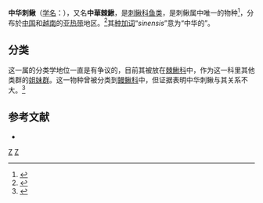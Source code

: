 {{Speciesbox 
| image = 中華棘鰍手繪圖.jpg
| taxon = Sinobdella sinensis 
| authority = [[彼得·布莱克尔|Bleeker]], 1870
| status = NE
| status_system = IUCN3.1
| synonyms =
*''Ophidium aculeatum''<br><small>Basilewsky, 1855</small>
*''Mastacembelus sinensis''<br><small>Bleeker, 1870</small>
*''Rhynchobdella sinensis''<br><small>Bleeker, 1870</small>
}}

'''中华刺鳅'''（[[学名|学名]]：''{{lang|la|Sinobdella sinensis}}''），又名'''中華棘鰍'''，是[[刺鳅科|刺鳅科]][[鱼类|鱼类]]，是刺鳅属中唯一的物种<ref>{{ITIS|ID=650043|taxon=''Sinobdella''|year=2007|date=May 18}}</ref>，分布於[[中国|中国]]和[[越南|越南]]的[[亚热带|亚热带]]地区。<ref name=fishbase>{{FishBase species|genus=Sinobdella|species=sinensis|year=2007|month=May}}</ref>其[[种加词|种加词]]“''sinensis''”意为“中华的”。

==分类==
这一属的分类学地位一直是有争议的，目前其被放在[[棘鰍科|棘鰍科]]中，作为这一科里其他类群的[[姐妹群|姐妹群]]。这一物种曾被分类到[[鳗鳅科|鳗鳅科]]中，但证据表明中华刺鳅与其关系不大。<ref name=evaluation>{{cite journal|title=Mastacembelidae (Teleostei; Synbranchiformes) subfamily division and African generic division: an evaluation|journal=[[Journal_of_Natural_History|Journal of Natural History]]|year=2005|volume=39|issue=4|pages=351–370|first=E. J.|last=Vreven|doi=10.1080/0022293042000195975}}</ref>

==参考文献==
{{reflist}}
* {{TaiBNET| zh=中華棘鰍 | id=382957 | binomial=Sinobdella sinensis | authority=Bleeker, 1870 | var= | accessdate=2013-01-24}}

{{Taxonbar}}

[[Category:中华刺鳅属|Z]]
[[Category:1870年描述的鱼类|Z]]